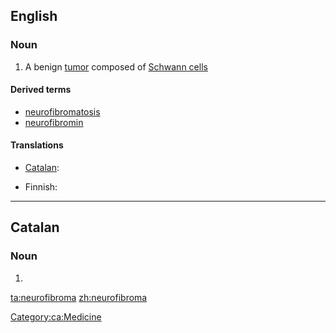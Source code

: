 ==English==
{{wikipedia}}

===Noun===
{{en-noun|pl2=neurofibromata}}

# {{context|medicine}} A benign [[tumor]] composed of [[Schwann cell]]s

====Derived terms====
* [[neurofibromatosis]]
* [[neurofibromin]]

====Translations====
{{trans-top|benign tumor composed of Schwann cells}}
* [[Catalan]]: {{t-|ca|neurofibroma|m}}
{{trans-mid}}
* Finnish: {{t-|fi|neurofibrooma}}
{{trans-bottom}}

----

==Catalan==

===Noun===
{{ca-noun|m}}

# {{l|en|neurofibroma}}

[[Category:ca:Medicine]]

[[ta:neurofibroma]]
[[zh:neurofibroma]]